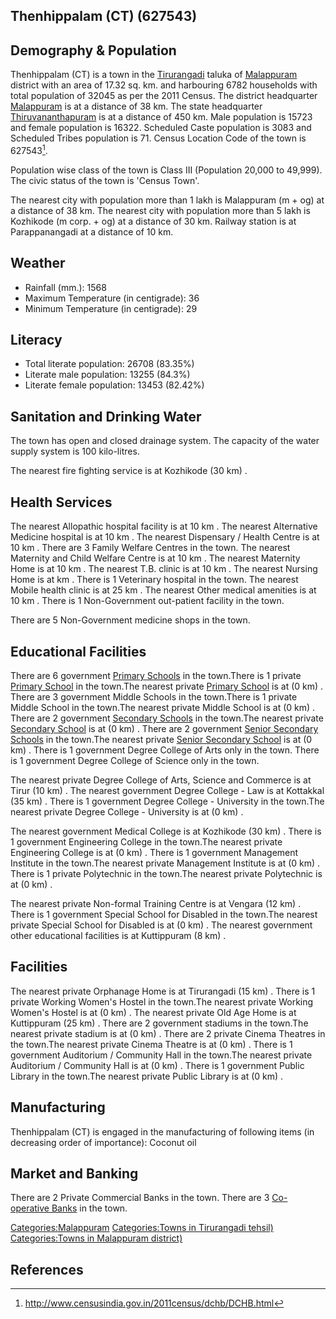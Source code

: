 {{Infobox settlement
| name=Thenhippalam (CT)
| native_name=
| native_name_lang=
| other_name=
| nickname=
| settlement_type=Town
| image_skyline=
| image_alt=
| image_caption=
| pushpin_map=India Kerala
| pushpin_label_position=right
| pushpin_map_alt=
| pushpin_map_caption=Location in Kerala, India
| latd=
| latm=
| lats=
| latNS=
| longd=
| longm=
| longs=
| longEW=
| coordinates_display=inline,title
| subdivision_type=Country
| subdivision_name={{flag|India}}
| subdivision_type1=[[States and territories of India|State]]
| subdivision_name1=Kerala 
| subdivision_type2=[[List of districts of India|District]]
| subdivision_name2=Malappuram
| subdivision_type3=Tahsil
| subdivision_name3=Tirurangadi
| website=
| established_title=<!-- Established -->
| established_date=
| founder=
| named_for=
| government_type=
| governing_body=
| unit_pref=Metric
| area_footnotes=
| area_rank=
| area_total_km2=17.32
| elevation_footnotes=
| elevation_m=
| population_total=32045
| population_as_of=2011
| population_rank=
| population_density_km2=1850
| population_demonym=
| population_footnotes=
| demographics_type1=Languages=
| demographics1_title1=Official=
| demographics1_info1=[[Malayalam language|Malayalam]]
| timezone1=[[Indian Standard Time|IST]]
| utc_offset1==+5:30
| postal_code_type=[[Postal Index Number|PIN]]
| postal_code=
| area_code_type=Telephone code
| area_code=
| registration_plate=
| blank1_name_sec1=Nearest city
| blank1_info_sec1=[[Malappuram (m + og)]]
| blank2_name_sec1=[[Human sex ratio|Sex ratio]]
| blank2_info_sec1=1038
| blank3_name_sec1=Literacy
| blank3_info_sec1=83.35%
| blank1_name_sec2=[[2011 Census of India|2011 census]] code
| blank1_info_sec2=627543
| footnotes=
}}

== Thenhippalam (CT) (627543) ==

== Demography & Population ==

Thenhippalam (CT) is a town in the [[Tirurangadi]] taluka of [[Malappuram]] district with an area of 17.32 sq. km. and harbouring 6782 households with total population of 32045 as per the 2011 Census. The district headquarter [[Malappuram]] is at a distance of 38 km. The state headquarter [[Thiruvananthapuram]] is at a distance of 450 km. Male population is 15723 and female population is 16322. Scheduled Caste population is 3083 and Scheduled Tribes population is 71. Census Location Code of the town is 627543<ref>http://www.censusindia.gov.in/2011census/dchb/DCHB.html</ref>.

Population wise class of the town is Class III (Population 20,000 to 49,999).
The civic status of the town is 'Census Town'.

The nearest city with population more than 1 lakh is Malappuram (m + og) at a distance of 38 km. The nearest city with population more than 5 lakh is Kozhikode (m corp. + og) at a distance of 30 km. Railway station is at Parappanangadi at a distance of 10 km.


== Weather ==  
* Rainfall (mm.): 1568 
* Maximum Temperature (in centigrade): 36
* Minimum Temperature (in centigrade): 29


== Literacy ==  
* Total literate population: 26708 (83.35%)
* Literate male population: 13255 (84.3%)
* Literate female population: 13453 (82.42%)


== Sanitation and Drinking Water ==  
The town has open and closed drainage system.
The capacity of the water supply system is 100 kilo-litres.

The nearest fire fighting service is at Kozhikode (30 km) .


== Health Services ==
The nearest Allopathic hospital facility is at 10 km .
The nearest Alternative Medicine hospital is at 10 km .
The nearest Dispensary / Health Centre is at 10 km .
There are 3 Family Welfare Centres in the town.
The nearest Maternity and Child Welfare Centre is at 10 km .
The nearest Maternity Home is at 10 km .
The nearest T.B. clinic is at 10 km .
The nearest Nursing Home is at  km .
There is 1 Veterinary hospital in the town.
The nearest Mobile health clinic is at 25 km .
The nearest Other medical amenities is at 10 km .
There is 1 Non-Government out-patient facility in the town.


There are 5 Non-Government medicine shops in the town.


== Educational Facilities ==
There are 6 government [[Primary School]]s in the town.There is 1 private [[Primary School]] in the town.The nearest private [[Primary School]] is at  (0 km) .
There are 3 government Middle Schools in the town.There is 1 private Middle School in the town.The nearest private Middle School is at  (0 km) .
There are 2 government [[Secondary School]]s in the town.The nearest private [[Secondary School]] is at  (0 km) .
There are 2 government [[Senior Secondary School]]s in the town.The nearest private [[Senior Secondary School]] is at  (0 km) .
There is 1 government Degree College of Arts only in the town. 
There is 1 government Degree College of Science only in the town. 
 
 
 
The nearest private Degree College of Arts, Science and Commerce is at Tirur (10 km) .
The nearest government Degree College - Law is at Kottakkal  (35 km) .
There is 1 government Degree College - University in the town.The nearest private Degree College - University is at  (0 km) .
 
The nearest government Medical College is at Kozhikode (30 km) .
There is 1 government Engineering College in the town.The nearest private Engineering College is at  (0 km) .
There is 1 government Management Institute in the town.The nearest private Management Institute is at  (0 km) .
There is 1 private Polytechnic in the town.The nearest private Polytechnic is at  (0 km) .
 
The nearest private Non-formal Training Centre is at Vengara (12 km) .
There is 1 government Special School for Disabled in the town.The nearest private Special School for Disabled is at  (0 km) .
The nearest government other educational facilities is at Kuttippuram (8 km) .


== Facilities ==
The nearest private Orphanage Home is at Tirurangadi (15 km) .
There is 1 private Working Women's Hostel in the town.The nearest private Working Women's Hostel is at  (0 km) .
The nearest private Old Age Home is at Kuttippuram (25 km) .
There are 2 government stadiums in the town.The nearest private stadium is at  (0 km) .
There are 2 private Cinema Theatres in the town.The nearest private Cinema Theatre is at  (0 km) .
There is 1 government Auditorium / Community Hall in the town.The nearest private Auditorium / Community Hall is at  (0 km) .
There is 1 government Public Library in the town.The nearest private Public Library is at  (0 km) .


== Manufacturing ==
Thenhippalam (CT) is engaged in the manufacturing of following items (in decreasing order of importance): Coconut oil


== Market and Banking ==

There are 2 Private Commercial Banks in the town.
There are 3 [[Co-operative Bank]]s in the town.




[[Categories:Malappuram]]
[[Categories:Towns in Tirurangadi tehsil)]]
[[Categories:Towns in Malappuram district)]]


== References ==
{{Reflist}}



